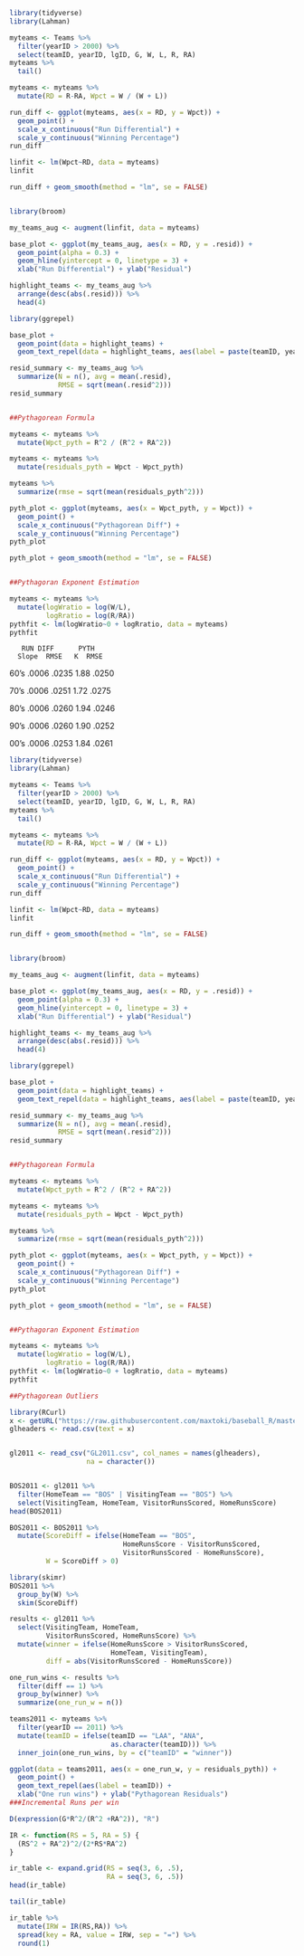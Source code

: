 ```r



library(tidyverse)
library(Lahman)

myteams <- Teams %>%
  filter(yearID > 2000) %>%
  select(teamID, yearID, lgID, G, W, L, R, RA)
myteams %>%
  tail()

myteams <- myteams %>%
  mutate(RD = R-RA, Wpct = W / (W + L))

run_diff <- ggplot(myteams, aes(x = RD, y = Wpct)) +
  geom_point() +
  scale_x_continuous("Run Differential") +
  scale_y_continuous("Winning Percentage")
run_diff

linfit <- lm(Wpct~RD, data = myteams)
linfit

run_diff + geom_smooth(method = "lm", se = FALSE)


library(broom)

my_teams_aug <- augment(linfit, data = myteams)

base_plot <- ggplot(my_teams_aug, aes(x = RD, y = .resid)) +
  geom_point(alpha = 0.3) +
  geom_hline(yintercept = 0, linetype = 3) +
  xlab("Run Differential") + ylab("Residual")

highlight_teams <- my_teams_aug %>%
  arrange(desc(abs(.resid))) %>%
  head(4)

library(ggrepel)

base_plot +
  geom_point(data = highlight_teams) +
  geom_text_repel(data = highlight_teams, aes(label = paste(teamID, yearID)))

resid_summary <- my_teams_aug %>%
  summarize(N = n(), avg = mean(.resid),
            RMSE = sqrt(mean(.resid^2)))
resid_summary


##Pythagorean Formula

myteams <- myteams %>%
  mutate(Wpct_pyth = R^2 / (R^2 + RA^2))

myteams <- myteams %>%
  mutate(residuals_pyth = Wpct - Wpct_pyth)

myteams %>%
  summarize(rmse = sqrt(mean(residuals_pyth^2)))

pyth_plot <- ggplot(myteams, aes(x = Wpct_pyth, y = Wpct)) +
  geom_point() +
  scale_x_continuous("Pythagorean Diff") +
  scale_y_continuous("Winning Percentage")
pyth_plot

pyth_plot + geom_smooth(method = "lm", se = FALSE)


##Pythagoran Exponent Estimation

myteams <- myteams %>%
  mutate(logWratio = log(W/L),
         logRratio = log(R/RA))
pythfit <- lm(logWratio~0 + logRratio, data = myteams)
pythfit
```



       RUN DIFF      PYTH
      Slope  RMSE   K  RMSE
60's  .0006  .0235 1.88 .0250   

70's  .0006  .0251 1.72 .0275

80's  .0006  .0260 1.94 .0246

90's  .0006  .0260 1.90 .0252

00's  .0006  .0253 1.84 .0261



```r
library(tidyverse)
library(Lahman)

myteams <- Teams %>%
  filter(yearID > 2000) %>%
  select(teamID, yearID, lgID, G, W, L, R, RA)
myteams %>%
  tail()

myteams <- myteams %>%
  mutate(RD = R-RA, Wpct = W / (W + L))

run_diff <- ggplot(myteams, aes(x = RD, y = Wpct)) +
  geom_point() +
  scale_x_continuous("Run Differential") +
  scale_y_continuous("Winning Percentage")
run_diff

linfit <- lm(Wpct~RD, data = myteams)
linfit

run_diff + geom_smooth(method = "lm", se = FALSE)


library(broom)

my_teams_aug <- augment(linfit, data = myteams)

base_plot <- ggplot(my_teams_aug, aes(x = RD, y = .resid)) +
  geom_point(alpha = 0.3) +
  geom_hline(yintercept = 0, linetype = 3) +
  xlab("Run Differential") + ylab("Residual")

highlight_teams <- my_teams_aug %>%
  arrange(desc(abs(.resid))) %>%
  head(4)

library(ggrepel)

base_plot +
  geom_point(data = highlight_teams) +
  geom_text_repel(data = highlight_teams, aes(label = paste(teamID, yearID)))

resid_summary <- my_teams_aug %>%
  summarize(N = n(), avg = mean(.resid),
            RMSE = sqrt(mean(.resid^2)))
resid_summary


##Pythagorean Formula

myteams <- myteams %>%
  mutate(Wpct_pyth = R^2 / (R^2 + RA^2))

myteams <- myteams %>%
  mutate(residuals_pyth = Wpct - Wpct_pyth)

myteams %>%
  summarize(rmse = sqrt(mean(residuals_pyth^2)))

pyth_plot <- ggplot(myteams, aes(x = Wpct_pyth, y = Wpct)) +
  geom_point() +
  scale_x_continuous("Pythagorean Diff") +
  scale_y_continuous("Winning Percentage")
pyth_plot

pyth_plot + geom_smooth(method = "lm", se = FALSE)


##Pythagoran Exponent Estimation

myteams <- myteams %>%
  mutate(logWratio = log(W/L),
         logRratio = log(R/RA))
pythfit <- lm(logWratio~0 + logRratio, data = myteams)
pythfit

##Pythagorean Outliers

library(RCurl)
x <- getURL("https://raw.githubusercontent.com/maxtoki/baseball_R/master/data/game_log_header.csv")
glheaders <- read.csv(text = x)


gl2011 <- read_csv("GL2011.csv", col_names = names(glheaders),
                   na = character())


BOS2011 <- gl2011 %>%
  filter(HomeTeam == "BOS" | VisitingTeam == "BOS") %>%
  select(VisitingTeam, HomeTeam, VisitorRunsScored, HomeRunsScore)
head(BOS2011)

BOS2011 <- BOS2011 %>%
  mutate(ScoreDiff = ifelse(HomeTeam == "BOS", 
                            HomeRunsScore - VisitorRunsScored, 
                            VisitorRunsScored - HomeRunsScore),
         W = ScoreDiff > 0)

library(skimr)
BOS2011 %>%
  group_by(W) %>%
  skim(ScoreDiff)

results <- gl2011 %>%
  select(VisitingTeam, HomeTeam,
         VisitorRunsScored, HomeRunsScore) %>%
  mutate(winner = ifelse(HomeRunsScore > VisitorRunsScored,
                         HomeTeam, VisitingTeam),
         diff = abs(VisitorRunsScored - HomeRunsScore))

one_run_wins <- results %>%
  filter(diff == 1) %>%
  group_by(winner) %>%
  summarize(one_run_w = n())

teams2011 <- myteams %>%
  filter(yearID == 2011) %>%
  mutate(teamID = ifelse(teamID == "LAA", "ANA",
                         as.character(teamID))) %>%
  inner_join(one_run_wins, by = c("teamID" = "winner"))

ggplot(data = teams2011, aes(x = one_run_w, y = residuals_pyth)) +
  geom_point() +
  geom_text_repel(aes(label = teamID)) +
  xlab("One run wins") + ylab("Pythagorean Residuals")
###Incremental Runs per win

D(expression(G*R^2/(R^2 +RA^2)), "R")

IR <- function(RS = 5, RA = 5) {
  (RS^2 + RA^2)^2/(2*RS*RA^2)
}

ir_table <- expand.grid(RS = seq(3, 6, .5),
                        RA = seq(3, 6, .5))
head(ir_table)

tail(ir_table)

ir_table %>%
  mutate(IRW = IR(RS,RA)) %>%
  spread(key = RA, value = IRW, sep = "=") %>%
  round(1)

```

